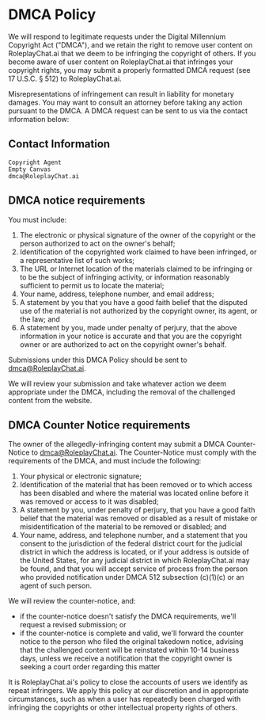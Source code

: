# DMCA Policy

We will respond to legitimate requests under the Digital Millennium Copyright Act ("DMCA"), and we retain the right to remove user content on RoleplayChat.ai that we deem to be infringing the copyright of others. If you become aware of user content on RoleplayChat.ai that infringes your copyright rights, you may submit a properly formatted DMCA request (see 17 U.S.C. § 512) to RoleplayChat.ai.

Misrepresentations of infringement can result in liability for monetary damages. You may want to consult an attorney before taking any action pursuant to the DMCA. A DMCA request can be sent to us via the contact information below:

## Contact Information

```
Copyright Agent
Empty Canvas
dmca@RoleplayChat.ai
```

## DMCA notice requirements

You must include:

1. The electronic or physical signature of the owner of the copyright or the person authorized to act on the owner's behalf;
2. Identification of the copyrighted work claimed to have been infringed, or a representative list of such works;
3. The URL or Internet location of the materials claimed to be infringing or to be the subject of infringing activity, or information reasonably sufficient to permit us to locate the material;
4. Your name, address, telephone number, and email address;
5. A statement by you that you have a good faith belief that the disputed use of the material is not authorized by the copyright owner, its agent, or the law; and
6. A statement by you, made under penalty of perjury, that the above information in your notice is accurate and that you are the copyright owner or are authorized to act on the copyright owner's behalf.

Submissions under this DMCA Policy should be sent to dmca@RoleplayChat.ai.

We will review your submission and take whatever action we deem appropriate under the DMCA, including the removal of the challenged content from the website.

## DMCA Counter Notice requirements

The owner of the allegedly-infringing content may submit a DMCA Counter-Notice to dmca@RoleplayChat.ai. The Counter-Notice must comply with the requirements of the DMCA, and must include the following:

1. Your physical or electronic signature;
2. Identification of the material that has been removed or to which access has been disabled and where the material was located online before it was removed or access to it was disabled;
3. A statement by you, under penalty of perjury, that you have a good faith belief that the material was removed or disabled as a result of mistake or misidentification of the material to be removed or disabled; and
4. Your name, address, and telephone number, and a statement that you consent to the jurisdiction of the federal district court for the judicial district in which the address is located, or if your address is outside of the United States, for any judicial district in which RoleplayChat.ai may be found, and that you will accept service of process from the person who provided notification under DMCA 512 subsection (c)(1)(c) or an agent of such person.

We will review the counter-notice, and:

- if the counter-notice doesn't satisfy the DMCA requirements, we'll request a revised submission; or
- if the counter-notice is complete and valid, we'll forward the counter notice to the person who filed the original takedown notice, advising that the challenged content will be reinstated within 10-14 business days, unless we receive a notification that the copyright owner is seeking a court order regarding this matter

It is RoleplayChat.ai's policy to close the accounts of users we identify as repeat infringers. We apply this policy at our discretion and in appropriate circumstances, such as when a user has repeatedly been charged with infringing the copyrights or other intellectual property rights of others.
